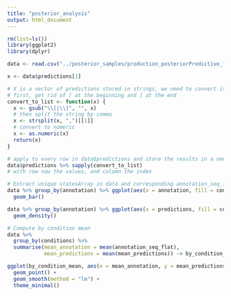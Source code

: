 ```yaml
---
title: "posterior_analysis"
output: html_document
---
```


```r
rm(list=ls())
library(ggplot2)
library(dplyr)
```


```r
data <- read.csv("../posterior_samples/production_posteriorPredictive_full_gb1.csv")
```

```r
x <- data$predictions[1]

# X is a vector of predictions stored in strings, we need to convert it to a list of numbers first
# first, get rid of [ at the beginning and ] at the end
convert_to_list <- function(x) {
  x <- gsub("\\[|\\]", "", x)
  # then split the string by comma
  x <- strsplit(x, ",")[[1]]
  # convert to numeric
  x <- as.numeric(x)
  return(x)
}

# apply to every row in data$predictions and store the results in a new dataframe called predictions
data$predictions %>% sapply(convert_to_list)
# with row now the values, and column the index

```

```r
# Extract unique statesArray in data and corresponding annotation_seq_flat
data %>% group_by(annotation) %>% ggplot(aes(x = annotation, fill = conditions)) +
  geom_bar()

data %>% group_by(annotation) %>% ggplot(aes(x = predictions, fill = conditions)) +
  geom_density()
```

```r
# Compute by condition mean
data %>%
  group_by(conditions) %>%
  summarise(mean_annotation = mean(annotation_seq_flat),
            mean_predictions = mean(mean_predictions)) -> by_condition_mean

ggplot(by_condition_mean, aes(x = mean_annotation, y = mean_predictions)) +
  geom_point() +
  geom_smooth(method = "lm") +
  theme_minimal()
```

